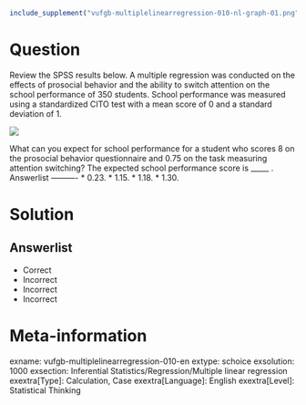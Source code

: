 ```r
include_supplement("vufgb-multiplelinearregression-010-nl-graph-01.png", recursive = TRUE)
```
Question
========
  
Review the SPSS results below. A multiple regression was conducted on the effects of prosocial behavior and the ability to switch attention on the school performance of 350 students. School performance was measured using a standardized CITO test with a mean score of 0 and a standard deviation of 1. 

![](vufgb-multiplelinearregression-010-nl-graph-01.png) 

What can you expect for school performance for a student who scores 8 on the prosocial behavior questionnaire and 0.75 on the task measuring attention switching? The expected school performance score is _____ . 
Answerlist
----------
* 0.23.
* 1.15.
* 1.18.
* 1.30.

Solution
========

Answerlist
----------
* Correct
* Incorrect
* Incorrect
* Incorrect

Meta-information
================
exname: vufgb-multiplelinearregression-010-en
extype: schoice
exsolution: 1000
exsection: Inferential Statistics/Regression/Multiple linear regression
exextra[Type]: Calculation, Case
exextra[Language]: English
exextra[Level]: Statistical Thinking
